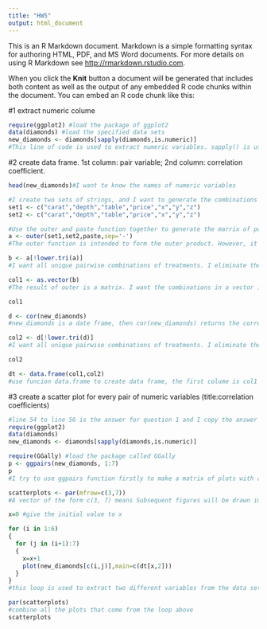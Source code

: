 ```yaml
---
title: "HW5"
output: html_document
---
```


This is an R Markdown document. Markdown is a simple formatting syntax for authoring HTML, PDF, and MS Word documents. For more details on using R Markdown see <http://rmarkdown.rstudio.com>.

When you click the **Knit** button a document will be generated that includes both content as well as the output of any embedded R code chunks within the document. You can embed an R code chunk like this:

#1 extract numeric colume
```r
require(ggplot2) #load the package of ggplot2
data(diamonds) #load the specified data sets
new_diamonds <- diamonds[sapply(diamonds,is.numeric)] 
#This line of code is used to extract numeric variables. sapply() is used to return a matrix, each element of which is the result of applying the function inside. is.numeric is the function used to extract the numeric variables in the data sets diamonds.

```

#2 create data frame. 1st column: pair variable; 2nd column: correlation coefficient.
```r
head(new_diamonds)#I want to know the names of numeric variables

#I create two sets of strings, and I want to generate the combinations from those two sets.
set1 <- c("carat","depth","table","price","x","y","z")
set2 <- c("carat","depth","table","price","x","y","z")

#Use the outer and paste function together to generate the marrix of possible combinations
a <- outer(set1,set2,paste,sep='-') 
#The outer function is intended to form the outer product. However, it allows a third argument to replace simple multiplication with any function. Here I replace multiplication with string concatenation(paste), and the result is all combinations of strings. sep="-" is used to define a hyphen as the separator between the strings. 

b <- a[!lower.tri(a)] 
#I want all unique pairwise combinations of treatments. I eliminate the duplicates by removing the lower triangle. the lower.tri function indentifies that triangle, so inverting it identifies all elements outside the lower triangle.

col1 <- as.vector(b) 
#The result of outer is a matrix. I want the combinations in a vector instead, so I flatten the matrix using the as.vector function.

col1

d <- cor(new_diamonds)
#new_diamonds is a date frame, then cor(new_diamonds) returns the correlation matrix. By default, cor calculates the Pearson ccorrelation, which assumes that underlying populations are normally distributed.

col2 <- d[!lower.tri(d)] 
#I want all unique pairwise combinations of treatments. I eliminate the duplicates by removing the lower triangle. the lower.tri function indentifies that triangle, so inverting it identifies all elements outside the lower triangle.

col2

dt <- data.frame(col1,col2)
#use funcion data.frame to create data frame, the first colume is col1 which is the pair and the second colume is col2 which is the correlation coefficient.


```

#3 create a scatter plot for every pair of numeric variables (title:correlation coefficients)
```r
#line 54 to line 56 is the answer for question 1 and I copy the answer to question 3
require(ggplot2)
data(diamonds)
new_diamonds <- diamonds[sapply(diamonds,is.numeric)]

require(GGally) #load the package called GGally
p <- ggpairs(new_diamonds, 1:7) 
p
#I try to use ggpairs function firstly to make a matrix of plots with a given data set new_diamonds. 1:7 means using the data from colunme 1 to columne 7 in the data set new_diamonds. The result gives the pair matrix plot and also the correlation coeeficient. However, I do not know how to add a titile to each plot containing the coefficient. So I change to the method below.

scatterplots <- par(mfrow=c(3,7))
#A vector of the form c(3, 7) means Subsequent figures will be drawn in an 3-by-7 array on the device by rows. And par() is used to set graphical parameters. The reason for this step is that I want to make sure all the plots can be presented.

x=0 #give the initial value to x

for (i in 1:6)
{
  for (j in (i+1):7)
  {
    x=x+1
    plot(new_diamonds[c(i,j)],main=c(dt[x,2]))
  }
}
#this loop is used to extract two different variables from the data set new_diamonds to be paired and then plot the scatter plot. The reason that i is in 1:6 but j is in (i+1):7 is because I want all the pairs to be unique. main=c(dt[x,2] means the title in each plot is the number in second columne in dt, which are the correlation coeeficients.

par(scatterplots)
#combine all the plots that come from the loop above 
scatterplots

```












